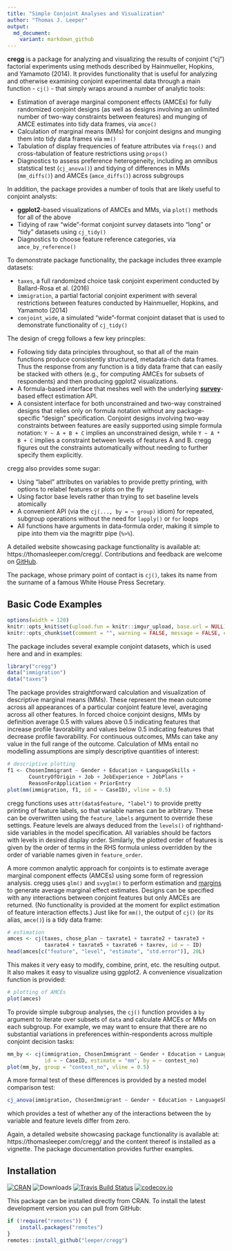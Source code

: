 ```yaml
---
title: "Simple Conjoint Analyses and Visualization"
author: "Thomas J. Leeper"
output:
  md_document:
    variant: markdown_github
---
```


**cregg** is a package for analyzing and visualizing the results of conjoint ("cj") factorial experiments using methods described by Hainmueller, Hopkins, and Yamamoto (2014). It provides functionality that is useful for analyzing and otherwise examining conjoint experimental data through a main function - `cj()` - that simply wraps around a number of analytic tools:

 - Estimation of average marginal component effects (AMCEs) for fully randomized conjoint designs (as well as designs involving an unlimited number of two-way constraints between features) and munging of AMCE estimates into tidy data frames, via `amce()`
 - Calculation of marginal means (MMs) for conjoint designs and munging them into tidy data frames via `mm()`
 - Tabulation of display frequencies of feature attributes via `freqs()` and cross-tabulation of feature restrictions using `props()`
 - Diagnostics to assess preference heterogeneity, including an omnibus statstical test (`cj_anova()`) and tidying of differences in MMs (`mm_diffs()`) and AMCEs (`amce_diffs()`) across subgroups

In addition, the package provides a number of tools that are likely useful to conjoint analysts:

 - **ggplot2**-based visualizations of AMCEs and MMs, via `plot()` methods for all of the above
 - Tidying of raw "wide"-format conjoint survey datasets into "long" or "tidy" datasets using `cj_tidy()`
 - Diagnostics to choose feature reference categories, via `amce_by_reference()`

To demonstrate package functionality, the package includes three example datasets:

 - `taxes`, a full randomized choice task conjoint experiment conducted by Ballard-Rosa et al. (2016)
 - `immigration`, a partial factorial conjoint experiment with several restrictions between features conducted by Hainmueller, Hopkins, and Yamamoto (2014)
 - `conjoint_wide`, a simulated "wide"-format conjoint dataset that is used to demonstrate functionality of `cj_tidy()`

The design of cregg follows a few key princples:

 - Following tidy data principles throughout, so that all of the main functions produce consistently structured, metadata-rich data frames. Thus the response from any function is a tidy data frame that can easily be stacked with others (e.g., for computing AMCEs for subsets of respondents) and then producing ggplot2 visualizations. 
 - A formula-based interface that meshes well with the underlying [**survey**](https://cran.r-project.org/package=survey)-based effect estimation API.
 - A consistent interface for both unconstrained and two-way constrained designs that relies only on formula notation without any package-specific "design" specification. Conjoint designs involving two-way constraints between features are easily supported using simple formula notation: `Y ~ A + B + C` implies an unconstrained design, while `Y ~ A * B + C` implies a constraint between levels of features A and B. cregg figures out the constraints automatically without needing to further specify them explicitly.

cregg also provides some sugar:

 - Using "label" attributes on variables to provide pretty printing, with options to relabel features or plots on the fly
 - Using factor base levels rather than trying to set baseline levels atomically
 - A convenient API (via the `cj(..., by = ~ group)` idiom) for repeated, subgroup operations without the need for `lapply()` or `for` loops
 - All functions have arguments in data-formula order, making it simple to pipe into them via the magrittr pipe (`%>%`).

A detailed website showcasing package functionality is available at: https://thomasleeper.com/cregg/. Contributions and feedback are welcome on [GitHub](https://github.com/leeper/cregg/issues).

The package, whose primary point of contact is `cj()`, takes its name from the surname of a famous White House Press Secretary.

## Basic Code Examples


```r
options(width = 120)
knitr::opts_knit$set(upload.fun = knitr::imgur_upload, base.url = NULL)
knitr::opts_chunk$set(comment = "", warning = FALSE, message = FALSE, echo = TRUE, tidy = TRUE, size="small", fig.width = 10, fig.height = 10)
```

The package includes several example conjoint datasets, which is used here and and in examples:

```r
library("cregg")
data("immigration")
data("taxes")
```

The package provides straightforward calculation and visualization of descriptive marginal means (MMs). These represent the mean outcome across all appearances of a particular conjoint feature level, averaging across all other features. In forced choice conjoint designs, MMs by definition average 0.5 with values above 0.5 indicating features that increase profile favorability and values below 0.5 indicating features that decrease profile favorability. For continuous outcomes, MMs can take any value in the full range of the outcome. Calculation of MMs entail no modelling assumptions are simply descriptive quantities of interest:

```r
# descriptive plotting
f1 <- ChosenImmigrant ~ Gender + Education + LanguageSkills + 
       CountryOfOrigin + Job + JobExperience + JobPlans + 
       ReasonForApplication + PriorEntry
plot(mm(immigration, f1, id = ~ CaseID), vline = 0.5)
```

cregg functions uses `attr(data$feature, "label")` to provide pretty printing of feature labels, so that variable names can be arbitrary. These can be overwritten using the `feature_labels` argument to override these settings. Feature levels are always deduced from the `levels()` of righthand-side variables in the model specification. All variables should be factors with levels in desired display order. Similarly, the plotted order of features is given by the order of terms in the RHS formula unless overridden by the order of variable names given in `feature_order`.

A more common analytic approach for conjoints is to estimate average marginal component effects (AMCEs) using some form of regression analysis. cregg uses `glm()` and `svyglm()` to perform estimation and [margins](https://cran.r-project.org/package=margins) to generate average marginal effect estimates. Designs can be specified with any interactions between conjoint features but only AMCEs are returned. (No functionality is provided at the moment for explict estimation of feature interaction effects.) Just like for `mm()`, the output of `cj()` (or its alias, `amce()`) is a tidy data frame:

```r
# estimation
amces <- cj(taxes, chose_plan ~ taxrate1 + taxrate2 + taxrate3 + 
            taxrate4 + taxrate5 + taxrate6 + taxrev, id = ~ ID)
head(amces[c("feature", "level", "estimate", "std.error")], 20L)
```

This makes it very easy to modify, combine, print, etc. the resulting output. It also makes it easy to visualize using ggplot2. A convenience visualization function is provided:

```r
# plotting of AMCEs
plot(amces)
```

To provide simple subgroup analyses, the `cj()` function provides a `by` argument to iterate over subsets of `data` and calculate AMCEs or MMs on each subgroup. For example, we may want to ensure that there are no substantial variations in preferences within-respondents across multiple conjoint decision tasks:

```r
mm_by <- cj(immigration, ChosenImmigrant ~ Gender + Education + LanguageSkills,
            id = ~ CaseID, estimate = "mm", by = ~ contest_no)
plot(mm_by, group = "contest_no", vline = 0.5)
```

A more formal test of these differences is provided by a nested model comparison test:

```r
cj_anova(immigration, ChosenImmigrant ~ Gender + Education + LanguageSkills, by = ~ contest_no)
```

which provides a test of whether any of the interactions between the `by` variable and feature levels differ from zero.

Again, a detailed website showcasing package functionality is available at: https://thomasleeper.com/cregg/ and the content thereof is installed as a vignette. The package documentation provides further examples.

## Installation

[![CRAN](https://www.r-pkg.org/badges/version/cregg)](https://cran.r-project.org/package=cregg)
![Downloads](https://cranlogs.r-pkg.org/badges/cregg)
[![Travis Build Status](https://travis-ci.org/leeper/cregg.png?branch=master)](https://travis-ci.org/leeper/cregg)
[![codecov.io](https://codecov.io/github/leeper/cregg/coverage.svg?branch=master)](https://codecov.io/github/leeper/cregg?branch=master)

This package can be installed directly from CRAN. To install the latest development version you can pull from GitHub:

```R
if (!require("remotes")) {
    install.packages("remotes")
}
remotes::install_github("leeper/cregg")
```
